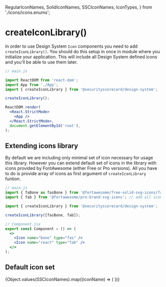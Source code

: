
  RegularIconNames,
  SolidIconNames,
  SSCIconNames,
  IconTypes,
} from './icons/icons.enums';

<Meta title="Theme/createIconLibrary()" />

# createIconLibrary()

In order to use Design System `Icon` components you need to add `createIconLibrary()`. You should
do this setup in once in module where you initialize your application. This will include all Design
System defined icons and you'll be able to use them later.

```jsx
// main.js

import ReactDOM from 'react-dom';
import App from './App';
import { createIconLibrary } from '@securityscorecard/design-system';

createIconLibrary();

ReactDOM.render(
  <React.StrictMode>
    <App />
  </React.StrictMode>,
  document.getElementById('root'),
);
```

## Extending icons library

By default we are including only minimal set of icon necessary for usage this library. However
you can extend default set of icons in the library with icons provided by FontAwesome (either
Free or Pro versions). All you have to do is provide array of icons as first argument of
`createIconLibrary` funtion.

```jsx
// main.js
import { faBone as fasBone } from '@fortawesome/free-solid-svg-icons/faAcorn';
import { fab } from '@fortawesome/pro-brand-svg-icons'; // add all icons from Brands set

import { createIconLibrary } from '@securityscorecard/design-system';

createIconLibrary([fasBone, fab]);

// Component.jsx
export const Component = () => (
  <>
    <Icon name="bone" type="fas" />
    <Icon name="react" type="fab" />
  </>
);
```

## Default icon set

<IconGallery>
  {Object.values(SSCIconNames).map((iconName) => (
    <IconItem name={iconName} key={iconName}>
      <Icon name={iconName} type={IconTypes.ssc} />
    </IconItem>
  ))}
</IconGallery>
